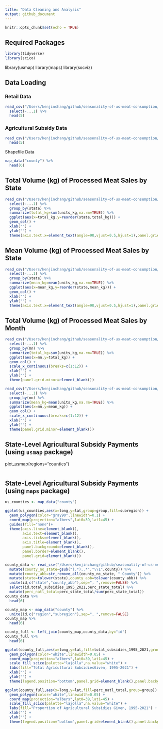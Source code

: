 ```yaml
---
title: "Data Cleaning and Analysis"
output: github_document
---
```


```r
knitr::opts_chunk$set(echo = TRUE)
```

## Required Packages

```r
library(tidyverse)
library(scico)
```

library(usmap)
library(maps)
library(socviz)

## Data Loading

### Retail Data

```r
read_csv("/Users/kenjinchang/github/seasonality-of-us-meat-consumption/data/st_proc_mn_wtfix_abb.csv.gz") %>%
  select(-...1) %>%
  head(5)
```

### Agricultural Subsidy Data

```r
read_csv("/Users/kenjinchang/github/seasonality-of-us-meat-consumption/data/county_data.csv") %>%
  head(5)
```

Shapefile Data

```r
map_data("county") %>%
  head(6)
```

## Total Volume (kg) of Processed Meat Sales by State

```r
read_csv("/Users/kenjinchang/github/seasonality-of-us-meat-consumption/data/st_proc_mn_wtfix_abb.csv.gz") %>%
  select(-...1) %>%
  group_by(state) %>%
  summarize(total_kg=sum(units_kg,na.rm=TRUE)) %>% 
  ggplot(aes(x=total_kg,y=reorder(state,total_kg))) + 
  geom_col() + 
  xlab("") + 
  ylab("") +
  theme(axis.text.x=element_text(angle=90,vjust=0.5,hjust=1),panel.grid.minor=element_blank())
```

## Mean Volume (kg) of Processed Meat Sales by State

```r
read_csv("/Users/kenjinchang/github/seasonality-of-us-meat-consumption/data/st_proc_mn_wtfix_abb.csv.gz") %>%
  select(-...1) %>%
  group_by(state) %>%
  summarize(mean_kg=mean(units_kg,na.rm=TRUE)) %>% 
  ggplot(aes(x=mean_kg,y=reorder(state,mean_kg))) + 
  geom_col() + 
  xlab("") + 
  ylab("") +
  theme(axis.text.x=element_text(angle=90,vjust=0.5,hjust=1),panel.grid.minor=element_blank())
```

## Total Volume (kg) of Processed Meat Sales by Month

```r
read_csv("/Users/kenjinchang/github/seasonality-of-us-meat-consumption/data/st_proc_mn_wtfix_abb.csv.gz") %>%
  select(-...1) %>%
  group_by(mn) %>%
  summarize(total_kg=sum(units_kg,na.rm=TRUE)) %>% 
  ggplot(aes(x=mn,y=total_kg)) + 
  geom_col() + 
  scale_x_continuous(breaks=c(1:12)) +
  xlab("") + 
  ylab("") +
  theme(panel.grid.minor=element_blank())
```

```r
read_csv("/Users/kenjinchang/github/seasonality-of-us-meat-consumption/data/st_proc_mn_wtfix_abb.csv.gz") %>%
  select(-...1) %>%
  group_by(mn) %>%
  summarize(mean_kg=mean(units_kg,na.rm=TRUE)) %>% 
  ggplot(aes(x=mn,y=mean_kg)) + 
  geom_col() + 
  scale_x_continuous(breaks=c(1:12)) +
  xlab("") + 
  ylab("") +
  theme(panel.grid.minor=element_blank())
```

## State-Level Agricultural Subsidy Payments (using `usmap` package)

plot_usmap(regions="counties")

```r

```
## State-Level Agricultural Subsidy Payments (using `maps` package)

```r
us_counties <- map_data("county")
```


```r
ggplot(us_counties,aes(x=long,y=lat,group=group,fill=subregion)) + 
  geom_polygon(color="gray90",linewidth=0.1) +
  coord_map(projection="albers",lat0=39,lat1=45) +
  guides(fill="none")+
  theme(axis.line=element_blank(),
        axis.text=element_blank(),
        axis.ticks=element_blank(),
        axis.title=element_blank(),
        panel.background=element_blank(),
        panel.border=element_blank(),
        panel.grid=element_blank())
```


```r
county_data <- read_csv("/Users/kenjinchang/github/seasonality-of-us-meat-consumption/data/county_data.csv") %>%
  mutate(county_no_state=gsub("(.*),.*","\\1",county)) %>%
  mutate(county_abb=str_remove_all(county_no_state, " County")) %>%
  mutate(state=tolower(state),county_abb=tolower(county_abb)) %>%
  unite(id,c("state","county_abb"),sep=", ",remove=FALSE) %>%
  select(id,total_subsidies_1995_2021,perc_state_total) %>%
  mutate(perc_natl_total=perc_state_total/sum(perc_state_total))
county_data %>%
  head(6)
```

```r
county_map <- map_data("county") %>%
  unite(id,c("region","subregion"),sep=", ",remove=FALSE)
county_map %>%
  head(6)
```


```r
county_full <- left_join(county_map,county_data,by="id")
county_full %>%
  head(6)
```

```r
ggplot(county_full,aes(x=long,y=lat,fill=total_subsidies_1995_2021,group=group)) + 
  geom_polygon(color="white",linewidth=0.05) +
  coord_map(projection="albers",lat0=39,lat1=45) + 
  scale_fill_scico(palette="lajolla",na.value="white") +
  labs(fill="Total Agricultural SubsidiesGiven, 1995-2021") +
  xlab("") + 
  ylab("") +
  theme(legend.position="bottom",panel.grid=element_blank(),panel.background=element_blank(),axis.text=element_blank(),axis.ticks=element_blank())
```
```r
ggplot(county_full,aes(x=long,y=lat,fill=perc_natl_total,group=group)) + 
  geom_polygon(color="white",linewidth=0.05) +
  coord_map(projection="albers",lat0=39,lat1=45) + 
  scale_fill_scico(palette="lajolla",na.value="white") +
  labs(fill="Proportion of Agricultural Subsidies Given, 1995-2021") +
  xlab("") + 
  ylab("") +
  theme(legend.position="bottom",panel.grid=element_blank(),panel.background=element_blank(),axis.text=element_blank(),axis.ticks=element_blank())
```
